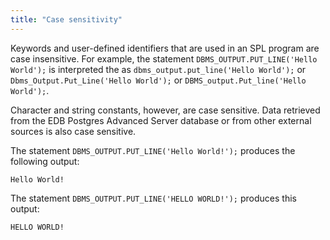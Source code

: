 ```yaml
---
title: "Case sensitivity"
---
```


<div id="case_sensitivity" class="registered_link"></div>

Keywords and user-defined identifiers that are used in an SPL program are case insensitive. For example, the statement `DBMS_OUTPUT.PUT_LINE('Hello World');` is interpreted the as `dbms_output.put_line('Hello World');` or `Dbms_Output.Put_Line('Hello World');` or `DBMS_output.Put_line('Hello World');`.

Character and string constants, however, are case sensitive. Data retrieved from the EDB Postgres Advanced Server database or from other external sources is also case sensitive. 

The statement `DBMS_OUTPUT.PUT_LINE('Hello World!');` produces the following output:

```text
Hello World!
```

The statement `DBMS_OUTPUT.PUT_LINE('HELLO WORLD!');` produces this output:

```text
HELLO WORLD!
```
